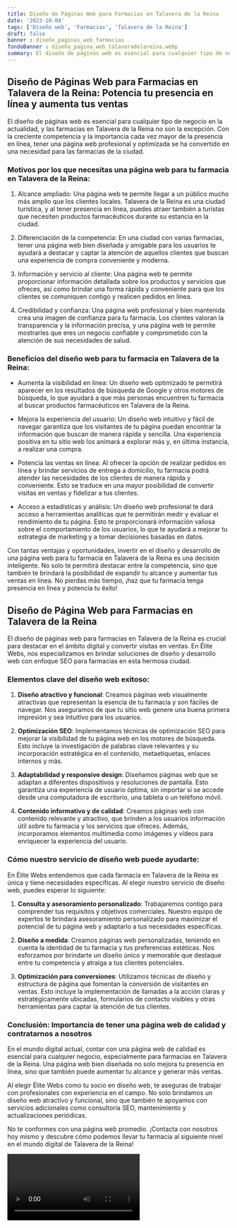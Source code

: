 ```yaml
---
title: Diseño de Páginas Web para Farmacias en Talavera de la Reina
date: '2023-10-04'
tags: ['Diseño web', 'Farmacias', 'Talavera de la Reina']
draft: false
banner : diseño_paginas_web_farmacias
fondoBanner : diseño_pagina_web_talaveradelareina.webp
summary: El diseño de páginas web es esencial para cualquier tipo de negocio en la actualidad, y las farmacias en Talavera de la Reina no son la excepción. Con la creciente competencia y la importancia cada vez mayor de la presencia en línea, tener una página web profesional y optimizada se ha convertido en una necesidad para las farmacias de la ciudad.
---
```


## Diseño de Páginas Web para Farmacias en Talavera de la Reina: Potencia tu presencia en línea y aumenta tus ventas

El diseño de páginas web es esencial para cualquier tipo de negocio en la actualidad, y las farmacias en Talavera de la Reina no son la excepción. Con la creciente competencia y la importancia cada vez mayor de la presencia en línea, tener una página web profesional y optimizada se ha convertido en una necesidad para las farmacias de la ciudad.

### Motivos por los que necesitas una página web para tu farmacia en Talavera de la Reina:

1. Alcance ampliado: Una página web te permite llegar a un público mucho más amplio que los clientes locales. Talavera de la Reina es una ciudad turística, y al tener presencia en línea, puedes atraer también a turistas que necesiten productos farmacéuticos durante su estancia en la ciudad.

2. Diferenciación de la competencia: En una ciudad con varias farmacias, tener una página web bien diseñada y amigable para los usuarios te ayudará a destacar y captar la atención de aquellos clientes que buscan una experiencia de compra conveniente y moderna.

3. Información y servicio al cliente: Una página web te permite proporcionar información detallada sobre los productos y servicios que ofreces, así como brindar una forma rápida y conveniente para que los clientes se comuniquen contigo y realicen pedidos en línea.

4. Credibilidad y confianza: Una página web profesional y bien mantenida crea una imagen de confianza para tu farmacia. Los clientes valoran la transparencia y la información precisa, y una página web te permite mostrarles que eres un negocio confiable y comprometido con la atención de sus necesidades de salud.

### Beneficios del diseño web para tu farmacia en Talavera de la Reina:

- Aumenta la visibilidad en línea: Un diseño web optimizado te permitirá aparecer en los resultados de búsqueda de Google y otros motores de búsqueda, lo que ayudará a que más personas encuentren tu farmacia al buscar productos farmacéuticos en Talavera de la Reina.

- Mejora la experiencia del usuario: Un diseño web intuitivo y fácil de navegar garantiza que los visitantes de tu página puedan encontrar la información que buscan de manera rápida y sencilla. Una experiencia positiva en tu sitio web los animará a explorar más y, en última instancia, a realizar una compra.

- Potencia las ventas en línea: Al ofrecer la opción de realizar pedidos en línea y brindar servicios de entrega a domicilio, tu farmacia podrá atender las necesidades de los clientes de manera rápida y conveniente. Esto se traduce en una mayor posibilidad de convertir visitas en ventas y fidelizar a tus clientes.

- Acceso a estadísticas y análisis: Un diseño web profesional te dará acceso a herramientas analíticas que te permitirán medir y evaluar el rendimiento de tu página. Esto te proporcionará información valiosa sobre el comportamiento de los usuarios, lo que te ayudará a mejorar tu estrategia de marketing y a tomar decisiones basadas en datos.

Con tantas ventajas y oportunidades, invertir en el diseño y desarrollo de una página web para tu farmacia en Talavera de la Reina es una decisión inteligente. No solo te permitirá destacar entre la competencia, sino que también te brindará la posibilidad de expandir tu alcance y aumentar tus ventas en línea. No pierdas más tiempo, ¡haz que tu farmacia tenga presencia en línea y potencia tu éxito!

<GifSeo />

<Cta />

## Diseño de Página Web para Farmacias en Talavera de la Reina

El diseño de páginas web para farmacias en Talavera de la Reina es crucial para destacar en el ámbito digital y convertir visitas en ventas. En Élite Webs, nos especializamos en brindar soluciones de diseño y desarrollo web con enfoque SEO para farmacias en esta hermosa ciudad.

### Elementos clave del diseño web exitoso:

1. **Diseño atractivo y funcional**: Creamos páginas web visualmente atractivas que representan la esencia de tu farmacia y son fáciles de navegar. Nos aseguramos de que tu sitio web genere una buena primera impresión y sea intuitivo para los usuarios.

2. **Optimización SEO**: Implementamos técnicas de optimización SEO para mejorar la visibilidad de tu página web en los motores de búsqueda. Esto incluye la investigación de palabras clave relevantes y su incorporación estratégica en el contenido, metaetiquetas, enlaces internos y más.

3. **Adaptabilidad y responsive design**: Diseñamos páginas web que se adaptan a diferentes dispositivos y resoluciones de pantalla. Esto garantiza una experiencia de usuario óptima, sin importar si se accede desde una computadora de escritorio, una tableta o un teléfono móvil.

4. **Contenido informativo y de calidad**: Creamos páginas web con contenido relevante y atractivo, que brinden a los usuarios información útil sobre tu farmacia y los servicios que ofreces. Además, incorporamos elementos multimedia como imágenes y vídeos para enriquecer la experiencia del usuario.

### Cómo nuestro servicio de diseño web puede ayudarte:

En Élite Webs entendemos que cada farmacia en Talavera de la Reina es única y tiene necesidades específicas. Al elegir nuestro servicio de diseño web, puedes esperar lo siguiente:

1. **Consulta y asesoramiento personalizado**: Trabajaremos contigo para comprender tus requisitos y objetivos comerciales. Nuestro equipo de expertos te brindará asesoramiento personalizado para maximizar el potencial de tu página web y adaptarlo a tus necesidades específicas.

2. **Diseño a medida**: Creamos páginas web personalizadas, teniendo en cuenta la identidad de tu farmacia y tus preferencias estéticas. Nos esforzamos por brindarte un diseño único y memorable que destaque entre tu competencia y atraiga a tus clientes potenciales.

3. **Optimización para conversiones**: Utilizamos técnicas de diseño y estructura de página que fomentan la conversión de visitantes en ventas. Esto incluye la implementación de llamadas a la acción claras y estratégicamente ubicadas, formularios de contacto visibles y otras herramientas para captar la atención de tus clientes.

### Conclusión: Importancia de tener una página web de calidad y contratarnos a nosotros

En el mundo digital actual, contar con una página web de calidad es esencial para cualquier negocio, especialmente para farmacias en Talavera de la Reina. Una página web bien diseñada no solo mejora tu presencia en línea, sino que también puede aumentar tu alcance y generar más ventas.

Al elegir Élite Webs como tu socio en diseño web, te aseguras de trabajar con profesionales con experiencia en el campo. No solo brindamos un diseño web atractivo y funcional, sino que también te apoyamos con servicios adicionales como consultoría SEO, mantenimiento y actualizaciones periódicas.

No te conformes con una página web promedio. ¡Contacta con nosotros hoy mismo y descubre cómo podemos llevar tu farmacia al siguiente nivel en el mundo digital de Talavera de la Reina!

<Video />

<CtaBot job='Farmacias' city='Talavera de la Reina'/>

<Gmaps query='Talavera de la Reina+españa+maps' />